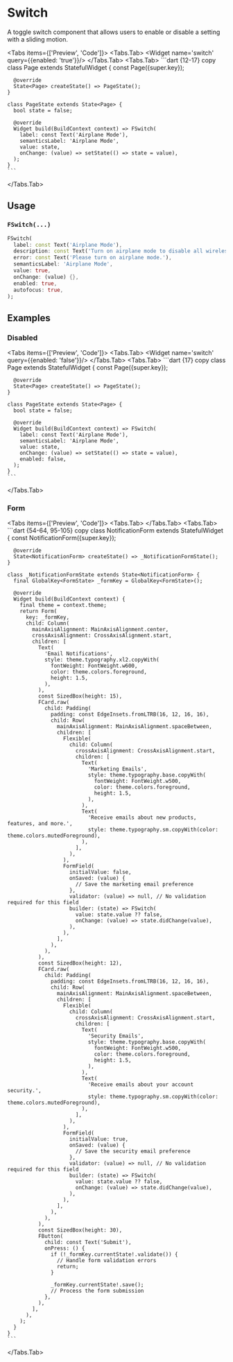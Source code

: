 
# Switch

A toggle switch component that allows users to enable or disable a setting with a sliding motion.

<LinkBadgeGroup>
    <LinkBadge label="API Reference" href="https://pub.dev/documentation/forui/latest/forui.widgets.switch_/"/>
</LinkBadgeGroup>

<Tabs items={['Preview', 'Code']}>
  <Tabs.Tab>
    <Widget name='switch' query={{enabled: 'true'}}/>
  </Tabs.Tab>
  <Tabs.Tab>
    ```dart {12-17} copy
    class Page extends StatefulWidget {
      const Page({super.key});

      @override
      State<Page> createState() => PageState();
    }

    class PageState extends State<Page> {
      bool state = false;

      @override
      Widget build(BuildContext context) => FSwitch(
        label: const Text('Airplane Mode'),
        semanticsLabel: 'Airplane Mode',
        value: state,
        onChange: (value) => setState(() => state = value),
      );
    }
    ```

  </Tabs.Tab>
</Tabs>

## Usage

### `FSwitch(...)`

```dart copy
FSwitch(
  label: const Text('Airplane Mode'),
  description: const Text('Turn on airplane mode to disable all wireless connections.'),
  error: const Text('Please turn on airplane mode.'),
  semanticsLabel: 'Airplane Mode',
  value: true,
  onChange: (value) {},
  enabled: true,
  autofocus: true,
);
```

## Examples

### Disabled

<Tabs items={['Preview', 'Code']}>
  <Tabs.Tab>
    <Widget name='switch' query={{enabled: 'false'}}/>
  </Tabs.Tab>
  <Tabs.Tab>
    ```dart {17} copy
    class Page extends StatefulWidget {
      const Page({super.key});

      @override
      State<Page> createState() => PageState();
    }

    class PageState extends State<Page> {
      bool state = false;

      @override
      Widget build(BuildContext context) => FSwitch(
        label: const Text('Airplane Mode'),
        semanticsLabel: 'Airplane Mode',
        value: state,
        onChange: (value) => setState(() => state = value),
        enabled: false,
      );
    }
    ```

  </Tabs.Tab>
</Tabs>

### Form

<Tabs items={['Preview', 'Code']}>
  <Tabs.Tab>
    <Widget name='switch' variant='form' query={{}} height={500}/>
  </Tabs.Tab>
  <Tabs.Tab>
    ```dart {54-64, 95-105} copy
    class NotificationForm extends StatefulWidget {
      const NotificationForm({super.key});

      @override
      State<NotificationForm> createState() => _NotificationFormState();
    }

    class _NotificationFormState extends State<NotificationForm> {
      final GlobalKey<FormState> _formKey = GlobalKey<FormState>();

      @override
      Widget build(BuildContext context) {
        final theme = context.theme;
        return Form(
          key: _formKey,
          child: Column(
            mainAxisAlignment: MainAxisAlignment.center,
            crossAxisAlignment: CrossAxisAlignment.start,
            children: [
              Text(
                'Email Notifications',
                style: theme.typography.xl2.copyWith(
                  fontWeight: FontWeight.w600,
                  color: theme.colors.foreground,
                  height: 1.5,
                ),
              ),
              const SizedBox(height: 15),
              FCard.raw(
                child: Padding(
                  padding: const EdgeInsets.fromLTRB(16, 12, 16, 16),
                  child: Row(
                    mainAxisAlignment: MainAxisAlignment.spaceBetween,
                    children: [
                      Flexible(
                        child: Column(
                          crossAxisAlignment: CrossAxisAlignment.start,
                          children: [
                            Text(
                              'Marketing Emails',
                              style: theme.typography.base.copyWith(
                                fontWeight: FontWeight.w500,
                                color: theme.colors.foreground,
                                height: 1.5,
                              ),
                            ),
                            Text(
                              'Receive emails about new products, features, and more.',
                              style: theme.typography.sm.copyWith(color: theme.colors.mutedForeground),
                            ),
                          ],
                        ),
                      ),
                      FormField(
                        initialValue: false,
                        onSaved: (value) {
                          // Save the marketing email preference
                        },
                        validator: (value) => null, // No validation required for this field
                        builder: (state) => FSwitch(
                          value: state.value ?? false,
                          onChange: (value) => state.didChange(value),
                        ),
                      ),
                    ],
                  ),
                ),
              ),
              const SizedBox(height: 12),
              FCard.raw(
                child: Padding(
                  padding: const EdgeInsets.fromLTRB(16, 12, 16, 16),
                  child: Row(
                    mainAxisAlignment: MainAxisAlignment.spaceBetween,
                    children: [
                      Flexible(
                        child: Column(
                          crossAxisAlignment: CrossAxisAlignment.start,
                          children: [
                            Text(
                              'Security Emails',
                              style: theme.typography.base.copyWith(
                                fontWeight: FontWeight.w500,
                                color: theme.colors.foreground,
                                height: 1.5,
                              ),
                            ),
                            Text(
                              'Receive emails about your account security.',
                              style: theme.typography.sm.copyWith(color: theme.colors.mutedForeground),
                            ),
                          ],
                        ),
                      ),
                      FormField(
                        initialValue: true,
                        onSaved: (value) {
                          // Save the security email preference
                        },
                        validator: (value) => null, // No validation required for this field
                        builder: (state) => FSwitch(
                          value: state.value ?? false,
                          onChange: (value) => state.didChange(value),
                        ),
                      ),
                    ],
                  ),
                ),
              ),
              const SizedBox(height: 30),
              FButton(
                child: const Text('Submit'),
                onPress: () {
                  if (!_formKey.currentState!.validate()) {
                    // Handle form validation errors
                    return;
                  }

                  _formKey.currentState!.save();
                  // Process the form submission
                },
              ),
            ],
          ),
        );
      }
    }
    ```

  </Tabs.Tab>
</Tabs>
